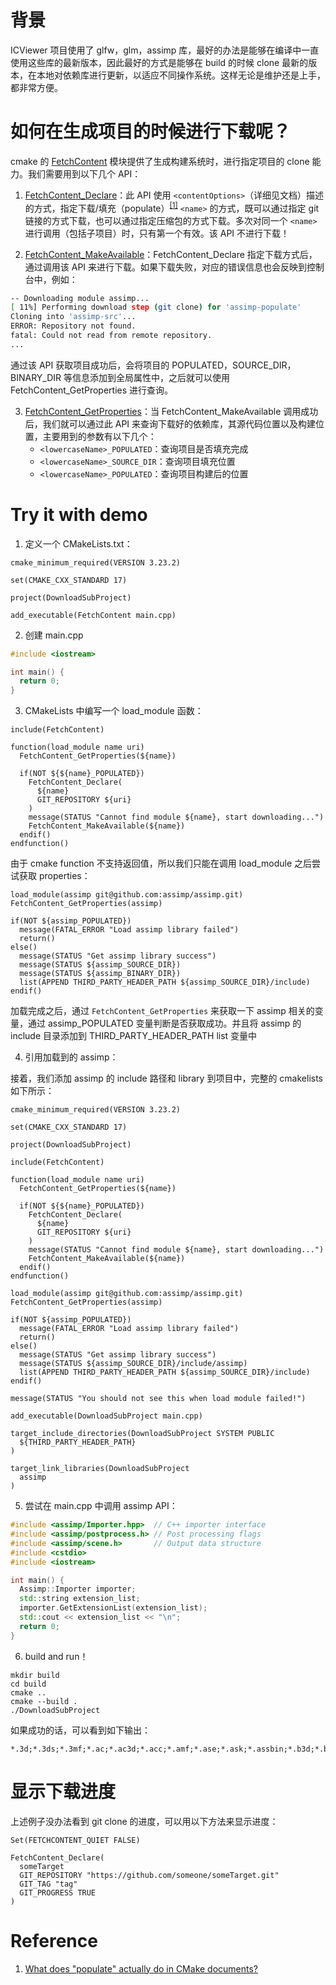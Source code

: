 # 背景

ICViewer 项目使用了 glfw，glm，assimp 库，最好的办法是能够在编译中一直使用这些库的最新版本，因此最好的方式是能够在 build 的时候 clone 最新的版本，在本地对依赖库进行更新，以适应不同操作系统。这样无论是维护还是上手，都非常方便。

# 如何在生成项目的时候进行下载呢？

cmake 的 [FetchContent](https://cmake.org/cmake/help/latest/module/FetchContent.html) 模块提供了生成构建系统时，进行指定项目的 clone 能力。我们需要用到以下几个 API：

1. [FetchContent_Declare](https://cmake.org/cmake/help/latest/module/FetchContent.html#command:fetchcontent_declare)：此 API 使用 `<contentOptions>`（详细见文档）描述的方式，指定下载/填充（populate）<sup><a href="#r1">[1]</a></sup> `<name>` 的方式，既可以通过指定 git 链接的方式下载，也可以通过指定压缩包的方式下载。多次对同一个 `<name>` 进行调用（包括子项目）时，只有第一个有效。该 API 不进行下载！

2. [FetchContent_MakeAvailable](https://cmake.org/cmake/help/latest/module/FetchContent.html#command:fetchcontent_makeavailable)：FetchContent_Declare 指定下载方式后，通过调用该 API 来进行下载。如果下载失败，对应的错误信息也会反映到控制台中，例如：

```bash
-- Downloading module assimp...
[ 11%] Performing download step (git clone) for 'assimp-populate'
Cloning into 'assimp-src'...
ERROR: Repository not found.
fatal: Could not read from remote repository.
...
```

通过该 API 获取项目成功后，会将项目的 POPULATED，SOURCE_DIR，BINARY_DIR 等信息添加到全局属性中，之后就可以使用 FetchContent_GetProperties 进行查询。

3. [FetchContent_GetProperties](https://cmake.org/cmake/help/latest/module/FetchContent.html#command:fetchcontent_getproperties)：当 FetchContent_MakeAvailable 调用成功后，我们就可以通过此 API 来查询下载好的依赖库，其源代码位置以及构建位置，主要用到的参数有以下几个：
   - `<lowercaseName>_POPULATED`：查询项目是否填充完成
   - `<lowercaseName>_SOURCE_DIR`：查询项目填充位置
   - `<lowercaseName>_POPULATED`：查询项目构建后的位置

# Try it with demo

1. 定义一个 CMakeLists.txt：

```CMakeLists
cmake_minimum_required(VERSION 3.23.2)

set(CMAKE_CXX_STANDARD 17)

project(DownloadSubProject)

add_executable(FetchContent main.cpp)
```

2. 创建 main.cpp

```cpp
#include <iostream>

int main() {
  return 0;
}
```

3. CMakeLists 中编写一个 load_module 函数：

```cmakelists
include(FetchContent)

function(load_module name uri)
  FetchContent_GetProperties(${name})

  if(NOT ${${name}_POPULATED})
    FetchContent_Declare(
      ${name}
      GIT_REPOSITORY ${uri}
    )
    message(STATUS "Cannot find module ${name}, start downloading...")
    FetchContent_MakeAvailable(${name})
  endif()
endfunction()
```

由于 cmake function 不支持返回值，所以我们只能在调用 load_module 之后尝试获取 properties：

```cmakelists
load_module(assimp git@github.com:assimp/assimp.git)
FetchContent_GetProperties(assimp)

if(NOT ${assimp_POPULATED})
  message(FATAL_ERROR "Load assimp library failed")
  return()
else()
  message(STATUS "Get assimp library success")
  message(STATUS ${assimp_SOURCE_DIR})
  message(STATUS ${assimp_BINARY_DIR})
  list(APPEND THIRD_PARTY_HEADER_PATH ${assimp_SOURCE_DIR}/include)
endif()
```

加载完成之后，通过 `FetchContent_GetProperties` 来获取一下 assimp 相关的变量，通过 assimp_POPULATED 变量判断是否获取成功。并且将 assimp 的 include 目录添加到 THIRD_PARTY_HEADER_PATH list 变量中

4. 引用加载到的 assimp：

接着，我们添加 assimp 的 include 路径和 library 到项目中，完整的 cmakelists 如下所示：

```cmakelists
cmake_minimum_required(VERSION 3.23.2)

set(CMAKE_CXX_STANDARD 17)

project(DownloadSubProject)

include(FetchContent)

function(load_module name uri)
  FetchContent_GetProperties(${name})

  if(NOT ${${name}_POPULATED})
    FetchContent_Declare(
      ${name}
      GIT_REPOSITORY ${uri}
    )
    message(STATUS "Cannot find module ${name}, start downloading...")
    FetchContent_MakeAvailable(${name})
  endif()
endfunction()

load_module(assimp git@github.com:assimp/assimp.git)
FetchContent_GetProperties(assimp)

if(NOT ${assimp_POPULATED})
  message(FATAL_ERROR "Load assimp library failed")
  return()
else()
  message(STATUS "Get assimp library success")
  message(STATUS ${assimp_SOURCE_DIR}/include/assimp)
  list(APPEND THIRD_PARTY_HEADER_PATH ${assimp_SOURCE_DIR}/include)
endif()

message(STATUS "You should not see this when load module failed!")

add_executable(DownloadSubProject main.cpp)

target_include_directories(DownloadSubProject SYSTEM PUBLIC
  ${THIRD_PARTY_HEADER_PATH}
)

target_link_libraries(DownloadSubProject
  assimp
)
```

5. 尝试在 main.cpp 中调用 assimp API：

```cpp
#include <assimp/Importer.hpp>  // C++ importer interface
#include <assimp/postprocess.h> // Post processing flags
#include <assimp/scene.h>       // Output data structure
#include <cstdio>
#include <iostream>

int main() {
  Assimp::Importer importer;
  std::string extension_list;
  importer.GetExtensionList(extension_list);
  std::cout << extension_list << "\n";
  return 0;
}
```

6. build and run！

```shell
mkdir build
cd build
cmake ..
cmake --build .
./DownloadSubProject
```

如果成功的话，可以看到如下输出：

```shell
*.3d;*.3ds;*.3mf;*.ac;*.ac3d;*.acc;*.amf;*.ase;*.ask;*.assbin;*.b3d;*.blend;*.bsp;*.bvh;*.cob;*.csm;*.dae;*.dxf;*.enff;*.fbx;*.glb;*.gltf;*.hmp;*.ifc;*.ifczip;*.iqm;*.irr;*.irrmesh;*.lwo;*.lws;*.lxo;*.md2;*.md3;*.md5anim;*.md5camera;*.md5mesh;*.mdc;*.mdl;*.mesh;*.mesh.xml;*.mot;*.ms3d;*.ndo;*.nff;*.obj;*.off;*.ogex;*.pk3;*.ply;*.pmx;*.prj;*.q3o;*.q3s;*.raw;*.scn;*.sib;*.smd;*.step;*.stl;*.stp;*.ter;*.uc;*.vta;*.x;*.x3d;*.x3db;*.xgl;*.xml;*.zae;*.zgl
```

# 显示下载进度

上述例子没办法看到 git clone 的进度，可以用以下方法来显示进度：

```cmakelists
Set(FETCHCONTENT_QUIET FALSE)

FetchContent_Declare(
  someTarget
  GIT_REPOSITORY "https://github.com/someone/someTarget.git"
  GIT_TAG "tag"
  GIT_PROGRESS TRUE
)
```

# Reference

1. <a id="r1" href="https://stackoverflow.com/questions/62809943/what-does-populate-actually-do-in-cmake-documents">What does "populate" actually do in CMake documents?</a>
